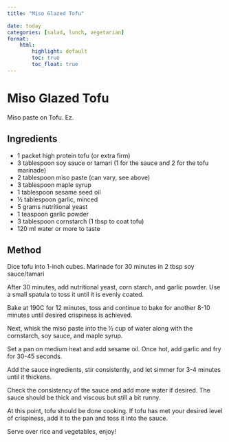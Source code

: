 ```yaml
---
title: "Miso Glazed Tofu"

date: today
categories: [salad, lunch, vegetarian]
format:
    html:
        highlight: default
        toc: true
        toc_float: true
---
```


# Miso Glazed Tofu

Miso paste on Tofu. Ez.

## Ingredients

* 1 packet high protein tofu (or extra firm)
* 3 tablespoon soy sauce or tamari (1 for the sauce and 2 for the tofu marinade)
* 2 tablespoon miso paste (can vary, see above)
* 3 tablespoon maple syrup
* 1 tablespoon sesame seed oil
* ½ tablespoon garlic, minced
* 5 grams nutritional yeast
* 1 teaspoon garlic powder
* 3 tablespoon cornstarch (1 tbsp to coat tofu)
* 120 ml water or more to taste

## Method

Dice tofu into 1-inch cubes. Marinade for 30 minutes in 2 tbsp soy sauce/tamari

After 30 minutes, add nutritional yeast, corn starch, and garlic powder. Use a small spatula to toss it until it is evenly coated.

Bake at 190C for 12 minutes, toss and continue to bake for another 8-10 minutes until desired crispiness is achieved.

Next, whisk the miso paste into the &frac12; cup of water along with the cornstarch, soy sauce, and maple syrup.

Set a pan on medium heat and add sesame oil. Once hot, add garlic and fry for 30-45 seconds. 

Add the sauce ingredients, stir consistently, and let simmer for 3-4 minutes until it thickens.

Check the consistency of the sauce and add more water if desired. The sauce should be thick and viscous but still a bit runny.

At this point, tofu should be done cooking. If tofu has met your desired level of crispiness, add it to the pan and toss it into the sauce.

Serve over rice and vegetables, enjoy!